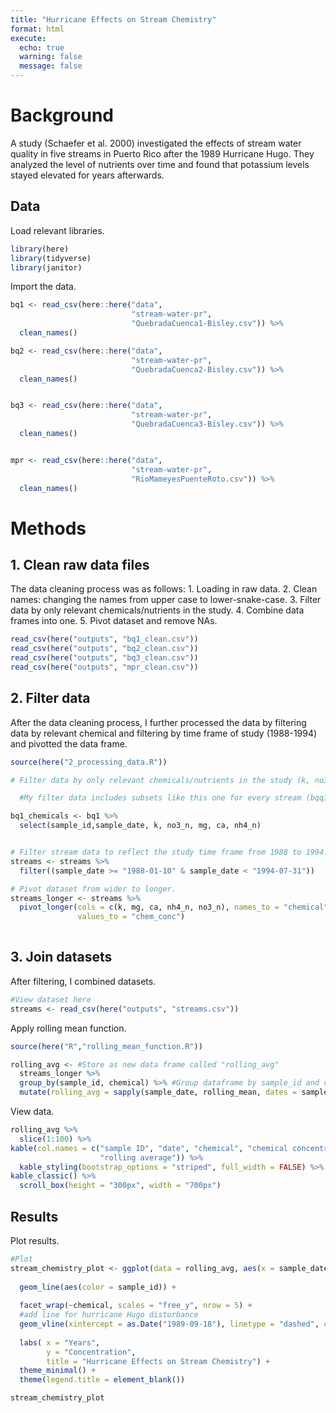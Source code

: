 ```yaml
---
title: "Hurricane Effects on Stream Chemistry"
format: html
execute: 
  echo: true
  warning: false
  message: false
---
```


# Background

A study (Schaefer et al. 2000) investigated the effects of stream water quality in five streams in Puerto Rico after the 1989 Hurricane Hugo. They analyzed the level of nutrients over time and found that potassium levels stayed elevated for years afterwards.

## Data

Load relevant libraries.

```r
library(here)
library(tidyverse)
library(janitor)
```

Import the data.

```r
bq1 <- read_csv(here::here("data", 
                           "stream-water-pr",
                           "QuebradaCuenca1-Bisley.csv")) %>% 
  clean_names() 

bq2 <- read_csv(here::here("data", 
                           "stream-water-pr",
                           "QuebradaCuenca2-Bisley.csv")) %>% 
  clean_names()


bq3 <- read_csv(here::here("data", 
                           "stream-water-pr",
                           "QuebradaCuenca3-Bisley.csv")) %>% 
  clean_names() 


mpr <- read_csv(here::here("data", 
                           "stream-water-pr",
                           "RioMameyesPuenteRoto.csv")) %>% 
  clean_names() 
```

# Methods

## 1. Clean raw data files

The data cleaning process was as follows: 1. Loading in raw data. 2. Clean names: changing the names from upper case to lower-snake-case. 3. Filter data by only relevant chemicals/nutrients in the study. 4. Combine data frames into one. 5. Pivot dataset and remove NAs.

```r
read_csv(here("outputs", "bq1_clean.csv")) 
read_csv(here("outputs", "bq2_clean.csv"))
read_csv(here("outputs", "bq3_clean.csv"))
read_csv(here("outputs", "mpr_clean.csv"))
```

## 2. Filter data

After the data cleaning process, I further processed the data by filtering data by relevant chemical and filtering by time frame of study (1988-1994) and pivotted the data frame.

```r
source(here("2_processing_data.R"))

# Filter data by only relevant chemicals/nutrients in the study (k, no3_n, mg, ca, nh4_n). 

  #My filter data includes subsets like this one for every stream (bqq1,bq2,bq3,mpr). 

bq1_chemicals <- bq1 %>%
  select(sample_id,sample_date, k, no3_n, mg, ca, nh4_n)  


# Filter stream data to reflect the study time frame from 1988 to 1994. 
streams <- streams %>% 
  filter((sample_date >= "1988-01-10" & sample_date < "1994-07-31"))

# Pivot dataset from wider to longer. 
streams_longer <- streams %>%  
  pivot_longer(cols = c(k, mg, ca, nh4_n, no3_n), names_to = "chemical", 
               values_to = "chem_conc") 
 
```

## 3. Join datasets

After filtering, I combined datasets.

```r
#View dataset here 
streams <- read_csv(here("outputs", "streams.csv"))
```

Apply rolling mean function.

```r
source(here("R","rolling_mean_function.R"))

rolling_avg <- #Store as new data frame called "rolling_avg"
  streams_longer %>% 
  group_by(sample_id, chemical) %>% #Group dataframe by sample_id and chemical
  mutate(rolling_avg = sapply(sample_date, rolling_mean, dates = sample_date, conc = chem_conc, win_size_wks = 9)) 

```

View data.

```r
rolling_avg %>% 
  slice(1:100) %>% 
kable(col.names = c("sample ID", "date", "chemical", "chemical concentration", 
                    "rolling average")) %>% 
  kable_styling(bootstrap_options = "striped", full_width = FALSE) %>%
kable_classic() %>%
  scroll_box(height = "300px", width = "700px")
```

## Results
Plot results.
```r
#Plot
stream_chemistry_plot <- ggplot(data = rolling_avg, aes(x = sample_date, y = rolling_avg)) + 
  
  geom_line(aes(color = sample_id)) +
  
  facet_wrap(~chemical, scales = "free_y", nrow = 5) +
  #add line for hurricane Hugo disturbance 
  geom_vline(xintercept = as.Date("1989-09-18"), linetype = "dashed", color = "black") + 
  
  labs( x = "Years", 
        y = "Concentration", 
        title = "Hurricane Effects on Stream Chemistry") +
  theme_minimal() +
  theme(legend.title = element_blank()) 

stream_chemistry_plot
```

